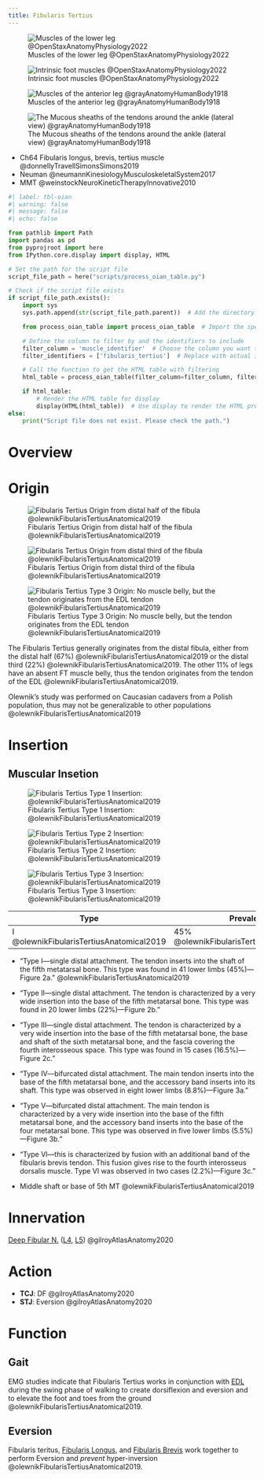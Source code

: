 ```yaml
---
title: Fibularis Tertius
---
```



![Muscles of the lower leg @OpenStaxAnatomyPhysiology2022](/The Archive/Images/OpenStax Anatomy and Physiology 2e/fig11.32 Muscles of the Lower Leg.jpeg){#fig-openstax-fig11.32}

![Intrinsic foot muscles @OpenStaxAnatomyPhysiology2022](/The Archive/Images/OpenStax Anatomy and Physiology 2e/fig11.34 Intrinsic Muscles of the Foot.jpeg){#fig-openstax-fig11.34}

:::{layout-ncol="3"}

![Muscles of the anterior leg @grayAnatomyHumanBody1918](/The Archive/Images/Gray anatomy 1918 images/Myology/image437 Muscles of the front of the leg.gif)

![The Mucous sheaths of the tendons around the ankle (lateral view) @grayAnatomyHumanBody1918](/The Archive/Images/Gray anatomy 1918 images/Myology/image441 The mucous sheaths of the tendons around the ankle. Lateral aspect.gif)

:::


::: {.callout title="Reading list"}

- Ch64 Fibularis longus, brevis, tertius muscle @donnellyTravellSimonsSimons2019
- Neuman @neumannKinesiologyMusculoskeletalSystem2017
- MMT @weinstockNeuroKineticTherapyInnovative2010


:::

```python
#| label: tbl-oian
#| warning: false
#| message: false
#| echo: false

from pathlib import Path
import pandas as pd
from pyprojroot import here
from IPython.core.display import display, HTML

# Set the path for the script file
script_file_path = here("scripts/process_oian_table.py")

# Check if the script file exists
if script_file_path.exists():
    import sys
    sys.path.append(str(script_file_path.parent))  # Add the directory of the script to the system path

    from process_oian_table import process_oian_table  # Import the specific function

    # Define the column to filter by and the identifiers to include
    filter_column = 'muscle_identifier'  # Choose the column you want to filter by
    filter_identifiers = ['fibularis_tertius']  # Replace with actual identifiers you want to include

    # Call the function to get the HTML table with filtering
    html_table = process_oian_table(filter_column=filter_column, filter_identifiers=filter_identifiers)

    if html_table:
        # Render the HTML table for display
        display(HTML(html_table))  # Use display to render the HTML properly
else:
    print("Script file does not exist. Please check the path.")

```

# Overview




# Origin {#origin}

:::{layout-ncol="3"}
![Fibularis Tertius Origin from distal half of the fibula @olewnikFibularisTertiusAnatomical2019](/The Archive/Anatomy/Skeletal Muscles/Lower limb muscles/Knee and Lower Leg/Anterior compartment/images/olewnik2019 fig1a FT origin.png)

![Fibularis Tertius Origin from distal third of the fibula @olewnikFibularisTertiusAnatomical2019](/The Archive/Anatomy/Skeletal Muscles/Lower limb muscles/Knee and Lower Leg/Anterior compartment/images/olewnik2019 fig1b FT origin.png)

![Fibularis Tertius Type 3 Origin: No muscle belly, but the tendon originates from the EDL tendon @olewnikFibularisTertiusAnatomical2019](/The Archive/Anatomy/Skeletal Muscles/Lower limb muscles/Knee and Lower Leg/Anterior compartment/images/olewnik2019 fig1c FT origin.png)
:::

The Fibularis Tertius generally originates from the distal fibula, either from the distal half (67%) @olewnikFibularisTertiusAnatomical2019 or the distal third (22%) @olewnikFibularisTertiusAnatomical2019.
The other 11% of legs have an absent FT muscle belly, thus the tendon originates from the tendon of the EDL @olewnikFibularisTertiusAnatomical2019.

:::{.callout-note}
Olewnik's study was performed on Caucasian cadavers from a Polish population, thus may not be generalizable to other populations @olewnikFibularisTertiusAnatomical2019
:::

# Insertion {#insertion}

## Muscular Insetion

:::{layout-ncol="3"}
![Fibularis Tertius Type 1 Insertion: @olewnikFibularisTertiusAnatomical2019](/The Archive/Anatomy/Skeletal Muscles/Lower limb muscles/Knee and Lower Leg/Anterior compartment/images/olewnik2019 fig2a FT insertion.png)

![Fibularis Tertius Type 2 Insertion: @olewnikFibularisTertiusAnatomical2019](/The Archive/Anatomy/Skeletal Muscles/Lower limb muscles/Knee and Lower Leg/Anterior compartment/images/olewnik2019 fig2b FT insertion.png)

![Fibularis Tertius Type 3 Insertion: @olewnikFibularisTertiusAnatomical2019](/The Archive/Anatomy/Skeletal Muscles/Lower limb muscles/Knee and Lower Leg/Anterior compartment/images/olewnik2019 fig2c FT insertion.png)
:::


|Type | Prevalence | Attachment |
|-|-|-|
| I @olewnikFibularisTertiusAnatomical2019 | 45% @olewnikFibularisTertiusAnatomical2019 | Insertion on the shaft of the 5th MTP @olewnikFibularisTertiusAnatomical2019 |

- "Type I—single distal attachment. The tendon inserts into the shaft of the fifth metatarsal bone. This type was found in 41 lower limbs (45%)—Figure 2a." @olewnikFibularisTertiusAnatomical2019
- "Type II—single distal attachment. The tendon is characterized by a very wide insertion into the base of the fifth metatarsal bone. This type was found in 20 lower limbs (22%)—Figure 2b."
- "Type III—single distal attachment. The tendon is characterized by a very wide insertion into the base of the fifth metatarsal bone, the base and shaft of the sixth metatarsal bone, and the fascia covering the fourth interosseous space. This type was found in 15 cases (16.5%)—Figure 2c."
- "Type IV—bifurcated distal attachment. The main tendon inserts into the base of the fifth metatarsal bone, and the accessory band inserts into its shaft. This type was observed in eight lower limbs (8.8%)—Figure 3a."
- "Type V—bifurcated distal attachment. The main tendon is characterized by a very wide insertion into the base of the fifth metatarsal bone, and the accessory band inserts into the base of the four metatarsal bone. This type was observed in five lower limbs (5.5%)—Figure 3b."
- "Type VI—this is characterized by fusion with an additional band of the fibularis brevis tendon. This fusion gives rise to the fourth interosseus dorsalis muscle. Type VI was observed in two cases (2.2%)—Figure 3c."

- Middle shaft or base of 5th MT @olewnikFibularisTertiusAnatomical2019

# Innervation {#innervation}

[Deep Fibular N.]({{< var ref-deep-fibular-nerve.path >}}) ([L4]({{< var ref-nerve-root.l4 >}}), [L5]({{< var ref-nerve-root.l5 >}})) @gilroyAtlasAnatomy2020

# Action {#action}

- **TCJ**: DF @gilroyAtlasAnatomy2020
- **STJ**: Eversion @gilroyAtlasAnatomy2020





# Function
## Gait

EMG studies indicate that Fibularis Tertius works in conjunction with  [EDL]({{< var ref-extensor-digitorum-longus.path >}}) during the swing phase of walking to create dorsiflexion and eversion and to elevate the foot and toes from the ground @olewnikFibularisTertiusAnatomical2019. 

## Eversion
Fibularis teritus, [Fibularis Longus]({{< var ref-fibularis-longus.path >}}), and [Fibularis Brevis]({{< var ref-fibularis-brevis.path >}}) work together to perform Eversion and *prevent* hyper-inversion @olewnikFibularisTertiusAnatomical2019.

